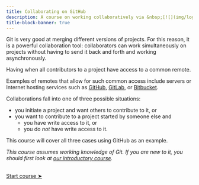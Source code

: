 ```yaml
---
title: Collaborating on GitHub
description: A course on working collaboratively via &nbsp;[![](img/logo_github_red.png){width="1.3em" fig-alt="noshadow"}](https://github.com/)
title-block-banner: true
---
```


:::{.topdef}

Git is very good at merging different versions of projects. For this reason, it is a powerful collaboration tool: collaborators can work simultaneously on projects without having to send it back and forth and working asynchronously.

Having  when all contributors to a project have access to a common remote.

Examples of remotes that allow for such common access include servers or Internet hosting services such as [GitHub](https://github.com/), [GitLab](https://gitlab.com/), or [Bitbucket](https://bitbucket.org/).

Collaborations fall into one of three possible situations:

- you initiate a project and want others to contribute to it, or
- you want to contribute to a project started by someone else and
	- you have write access to it, or
    - you do *not* have write access to it.

This course will cover all three cases using GitHub as an example.

*This course assumes working knowledge of Git. If you are new to it, you should first look at [our introductory course](top_intro).*

:::

<br>
[[Start course ➤](col_setup.qmd)]{.topinline}
